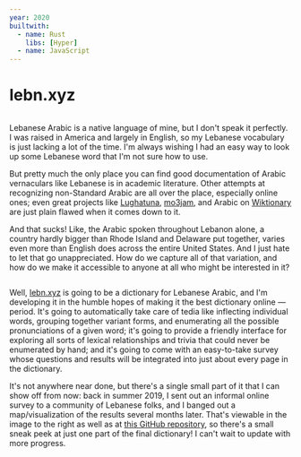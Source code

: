 ```yaml
---
year: 2020
builtwith:
  - name: Rust
    libs: [Hyper]
  - name: JavaScript
---
```


# lebn.xyz

<Image n={0} float="left" />

Lebanese Arabic is a native language of mine, but I don't speak it perfectly. I was raised in America and largely in
English, so my Lebanese vocabulary is just lacking a lot of the time. I'm always wishing I had an easy way to look
up some Lebanese word that I'm not sure how to use.

But pretty much the only place you can find good documentation of Arabic vernaculars like Lebanese is in academic
literature. Other attempts at recognizing non-Standard Arabic are all over the place, especially online ones; even
great projects like [Lughatuna](https://livingarabic.com/dictionaries), [mo3jam](https://mo3jam.com), and Arabic on
[Wiktionary](https://en.wiktionary.org/wiki) are just plain flawed when it comes down to it.

And that sucks! Like, the Arabic spoken throughout Lebanon alone, a country hardly bigger than Rhode Island and
Delaware put together, varies even more than English does across the entire United States. And I just hate
to let that go unappreciated. How do we capture all of that variation, and how do we make it accessible to anyone
at all who might be interested in it?

<Image n={2} scale={0.75} float="right" />

Well, [lebn.xyz](https://lebn.xyz) is going to be a dictionary for Lebanese Arabic, and I'm developing it in the
humble hopes of making it the best dictionary online — period. It's going to automatically take care of tedia like
inflecting individual words, grouping together variant forms, and enumerating all the possible pronunciations of a
given word; it's going to provide a friendly interface for exploring all sorts of lexical relationships and trivia
that could never be enumerated by hand; and it's going to come with an easy-to-take survey whose questions and
results will be integrated into just about every page in the dictionary.

It's not anywhere near done, but there's a single small part of it that I can show off from now: back in summer 2019,
I sent out an informal online survey to a community of Lebanese folks, and I banged out a map/visualization of
the results several months later. That's viewable in the image to the right as well as at
[this GitHub repository](https://github.com/lebnxyz/lebmap), so there's a small sneak peek at just one part of
the final dictionary! I can't wait to update with more progress.
